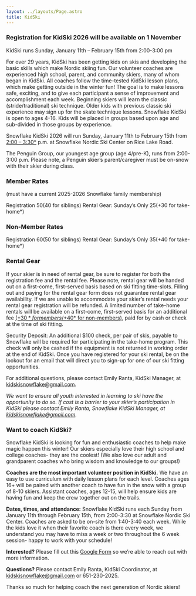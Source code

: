 ```yaml
---
layout: ../layouts/Page.astro
title: KidSki
---
```



### Registration for KidSki 2026 will be available on 1 November

KidSki runs Sunday, January 11th – February 15th from 2:00-3:00 pm

For over 29 years, KidSki has been getting kids on skis and developing the basic skills which make Nordic skiing fun.
Our volunteer coaches are experienced high school, parent, and community skiers, many of whom began in KidSki.
All coaches follow the time-tested KidSki lesson plans, which make getting outside in the winter fun!
The goal is to make lessons safe, exciting, and to give each participant a sense of improvement and accomplishment each week.
Beginning skiers will learn the classic (stride/traditional) ski technique.
Older kids with previous classic ski experience may sign up for the skate technique lessons.
Snowflake KidSki is open to ages 4-16.
Kids will be placed in groups based upon age and sub-divided in those groups by experience.

Snowflake KidSki 2026 will run Sunday, January 11th to February 15th from [2:00 – 3:30*](#penguin) p.m. at Snowflake Nordic Ski Center on Rice Lake Road.

<Note type="note" marker="*" id="penguin">The Penguin Group, our youngest age group (age 4/pre-K), runs from 2:00-3:00 p.m. Please note, a Penguin skier’s parent/caregiver must be on-snow with their skier during class.</Note>

### Member Rates

(must have a current 2025-2026 Snowflake family membership)

Registration $50 ($40 for siblings)
Rental Gear: Sunday’s Only $25 (+$30 for take-home\*)

### Non-Member Rates

Registration $60 ($50 for siblings)
Rental Gear: Sunday’s Only $35 (+$40 for take-home\*)

### Rental Gear

If your skier is in need of rental gear, be sure to register for both the registration fee and the rental fee.
Please note, rental gear will be handed out on a first-come, first-served basis based on ski fitting time-slots.
Filling out and paying for the rental gear form does not guarantee rental gear availability.
If we are unable to accommodate your skier’s rental needs your rental gear registration will be refunded.
A limited number of take-home rentals will be available on a first-come, first-served basis for an additional fee [(+$30* for members/+$40* for non-members)](#security-deposit), paid for by cash or check at the time of ski fitting.

<Note type="info" marker="*" id="security-deposit">Security Deposit: An additional $100 check, per pair of skis, payable to Snowflake will be required for participating in the take-home program. This check will only be cashed if the equipment is not returned in working order at the end of KidSki.</Note>
Once you have registered for your ski rental, be on the lookout for an email that will direct you to sign-up for one of our ski fitting opportunities.

For additional questions, please contact Emily Ranta, KidSki Manager, at kidskisnowflake@gmail.com.

_We want to ensure all youth interested in learning to ski have the opportunity to do so. If cost is a barrier to your skier’s participation in KidSki please contact Emily Ranta, Snowflake KidSki Manager, at kidskisnowflake@gmail.com._

### Want to coach KidSki? 
Snowflake KidSki is looking for fun and enthusiastic coaches to help make magic happen this winter! Our skiers especially love their high school and college coaches- they are the coolest! (We also love our adult and grandparent coaches who bring wisdom and knowledge to our groups!)

**Coaches are the most important volunteer position in KidSki.** We have an easy to use curriculum with daily lesson plans for each level. Coaches ages 16+ will be paired with another coach to have fun in the snow with a group of 8-10 skiers. Assistant coaches, ages 12-15, will help ensure kids are having fun and keep the crew together out on the trails.

**Dates, times, and attendance:** Snowflake KidSki runs each Sunday from January 11th through February 15th, from 2:00-3:30 at Snowflake Nordic Ski Center. Coaches are asked to be on-site from 1:40-3:40 each week. While the kids love it when their favorite coach is there every week, we understand you may have to miss a week or two throughout the 6 week session- happy to work with your schedule!

**Interested?** Please fill out this [Google Form](https://forms.gle/DUD1oe85xSguU8wv6) so we’re able to reach out with more information.

**Questions?** Please contact Emily Ranta, KidSki Coordinator, at kidskisnowflake@gmail.com or 651-230-2025.

Thanks so much for helping coach the next generation of Nordic skiers!
